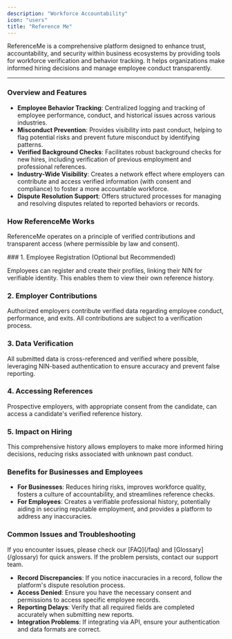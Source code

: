 ```yaml
---
description: "Workforce Accountability"
icon: "users"
title: "Reference Me"
---
```


ReferenceMe is a comprehensive platform designed to enhance trust, accountability, and security within business ecosystems by providing tools for workforce verification and behavior tracking. It helps organizations make informed hiring decisions and manage employee conduct transparently.

---

### Overview and Features

- **Employee Behavior Tracking**: Centralized logging and tracking of employee performance, conduct, and historical issues across various industries.
- **Misconduct Prevention**: Provides visibility into past conduct, helping to flag potential risks and prevent future misconduct by identifying patterns.
- **Verified Background Checks**: Facilitates robust background checks for new hires, including verification of previous employment and professional references.
- **Industry-Wide Visibility**: Creates a network effect where employers can contribute and access verified information (with consent and compliance) to foster a more accountable workforce.
- **Dispute Resolution Support**: Offers structured processes for managing and resolving disputes related to reported behaviors or records.

### How ReferenceMe Works

ReferenceMe operates on a principle of verified contributions and transparent access (where permissible by law and consent).

<Accordion title="ReferenceMe Process">
  ### 1. Employee Registration (Optional but Recommended)

  Employees can register and create their profiles, linking their NIN for verifiable identity. This enables them to view their own reference history.

  ### 2. Employer Contributions

  Authorized employers contribute verified data regarding employee conduct, performance, and exits. All contributions are subject to a verification process.

  ### 3. Data Verification

  All submitted data is cross-referenced and verified where possible, leveraging NIN-based authentication to ensure accuracy and prevent false reporting.

  ### 4. Accessing References

  Prospective employers, with appropriate consent from the candidate, can access a candidate's verified reference history.

  ### 5. Impact on Hiring

  This comprehensive history allows employers to make more informed hiring decisions, reducing risks associated with unknown past conduct.
</Accordion>

### Benefits for Businesses and Employees

- **For Businesses**: Reduces hiring risks, improves workforce quality, fosters a culture of accountability, and streamlines reference checks.
- **For Employees**: Creates a verifiable professional history, potentially aiding in securing reputable employment, and provides a platform to address any inaccuracies.

### Common Issues and Troubleshooting

<Warning>
  If you encounter issues, please check our [FAQ](/faq) and [Glossary](/glossary) for quick answers. If the problem persists, contact our support team.
</Warning>

- **Record Discrepancies**: If you notice inaccuracies in a record, follow the platform's dispute resolution process.
- **Access Denied**: Ensure you have the necessary consent and permissions to access specific employee records.
- **Reporting Delays**: Verify that all required fields are completed accurately when submitting new reports.
- **Integration Problems**: If integrating via API, ensure your authentication and data formats are correct.